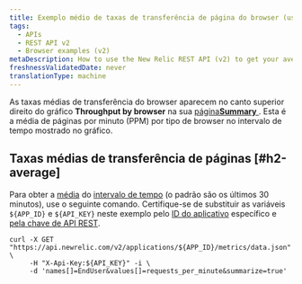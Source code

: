 ```yaml
---
title: Exemplo médio de taxas de transferência de página do browser (usuário final) (v2)
tags:
  - APIs
  - REST API v2
  - Browser examples (v2)
metaDescription: How to use the New Relic REST API (v2) to get your average browser page throughput time.
freshnessValidatedDate: never
translationType: machine
---
```


As taxas médias de transferência do browser aparecem no canto superior direito do gráfico <DoNotTranslate>**Throughput by browser**</DoNotTranslate> na sua [página<DoNotTranslate>**Summary**</DoNotTranslate> ](/docs/browser/new-relic-browser/getting-started/browser-overview-website-performance-glance#viewing). Esta é a média de páginas por minuto (PPM) por tipo de browser no intervalo de tempo mostrado no gráfico.

## Taxas médias de transferência de páginas [#h2-average]

Para obter a [média](/docs/apm/apis/requirements/calculating-average-metric-values-summarize) do [intervalo de tempo](/docs/apm/apis/requirements/specifying-time-range-api-v2) (o padrão são os últimos 30 minutos), use o seguinte comando. Certifique-se de substituir as variáveis `${APP_ID}` e `${API_KEY}` neste exemplo pelo [ID do aplicativo](/docs/apm/apis/requirements/identification-code) específico e [pela chave de API REST](/docs/apis/rest-api-v2/requirements/rest-api-key#viewing).

```
curl -X GET "https://api.newrelic.com/v2/applications/${APP_ID}/metrics/data.json" \
     -H "X-Api-Key:${API_KEY}" -i \
     -d 'names[]=EndUser&values[]=requests_per_minute&summarize=true'
```